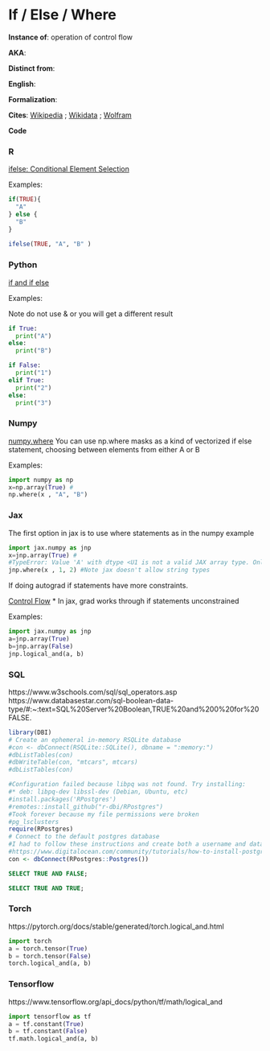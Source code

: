 # If / Else / Where  {.unnumbered}


**Instance of**: operation of control flow

**AKA**: 

**Distinct from**: 

**English**: 

**Formalization**:

$$ 
$$

**Cites**: [Wikipedia](https://en.wikipedia.org/wiki/Conditional_(computer_programming)) ; [Wikidata]() ; [Wolfram]()

**Code**

::: panel-tabset

### R
[ifelse: Conditional Element Selection](https://www.rdocumentation.org/packages/base/versions/3.6.2/topics/ifelse)

Examples:

```r
if(TRUE){
  "A"
} else {
  "B"
}
  
ifelse(TRUE, "A", "B" )
```


### Python

[if and if else](https://chrisalbon.com/code/python/basics/if_and_if_else_statements/)

Examples:

Note do not use & or you will get a different result

```python

if True:
  print("A")
else:
  print("B")


```

```python

if False:
  print("1")
elif True:
  print("2")
else:
  print("3")

```


### Numpy

[numpy.where](https://numpy.org/doc/stable/reference/generated/numpy.where.html)
You can use np.where masks as a kind of vectorized if else statement, choosing between elements from either A or B

Examples:

```python

import numpy as np
x=np.array(True) #
np.where(x , "A", "B")

```

### Jax

[]()

The first option in jax is to use where statements as in the numpy example

```python

import jax.numpy as jnp
x=jnp.array(True) #
#TypeError: Value 'A' with dtype <U1 is not a valid JAX array type. Only arrays of numeric types are supported by JAX.
jnp.where(x , 1, 2) #Note jax doesn't allow string types

```

If doing autograd if statements have more constraints.

[Control Flow](https://jax.readthedocs.io/en/latest/notebooks/Common_Gotchas_in_JAX.html#control-flow)
* In jax, grad works through if statements unconstrained

Examples:

```python
import jax.numpy as jnp
a=jnp.array(True)
b=jnp.array(False)
jnp.logical_and(a, b)
```


### SQL
https://www.w3schools.com/sql/sql_operators.asp
https://www.databasestar.com/sql-boolean-data-type/#:~:text=SQL%20Server%20Boolean,TRUE%20and%200%20for%20FALSE.
[]()

```r
library(DBI)
# Create an ephemeral in-memory RSQLite database
#con <- dbConnect(RSQLite::SQLite(), dbname = ":memory:")
#dbListTables(con)
#dbWriteTable(con, "mtcars", mtcars)
#dbListTables(con)

#Configuration failed because libpq was not found. Try installing:
#* deb: libpq-dev libssl-dev (Debian, Ubuntu, etc)
#install.packages('RPostgres')
#remotes::install_github("r-dbi/RPostgres")
#Took forever because my file permissions were broken
#pg_lsclusters
require(RPostgres)
# Connect to the default postgres database
#I had to follow these instructions and create both a username and database that matched my ubuntu name
#https://www.digitalocean.com/community/tutorials/how-to-install-postgresql-on-ubuntu-20-04-quickstart
con <- dbConnect(RPostgres::Postgres())

```

```sql
SELECT TRUE AND FALSE;
```
```sql
SELECT TRUE AND TRUE;
```

### Torch

https://pytorch.org/docs/stable/generated/torch.logical_and.html

```python
import torch
a = torch.tensor(True)
b = torch.tensor(False)
torch.logical_and(a, b)

```

:::

### Tensorflow

https://www.tensorflow.org/api_docs/python/tf/math/logical_and

```python
import tensorflow as tf
a = tf.constant(True)
b = tf.constant(False)
tf.math.logical_and(a, b)

```
